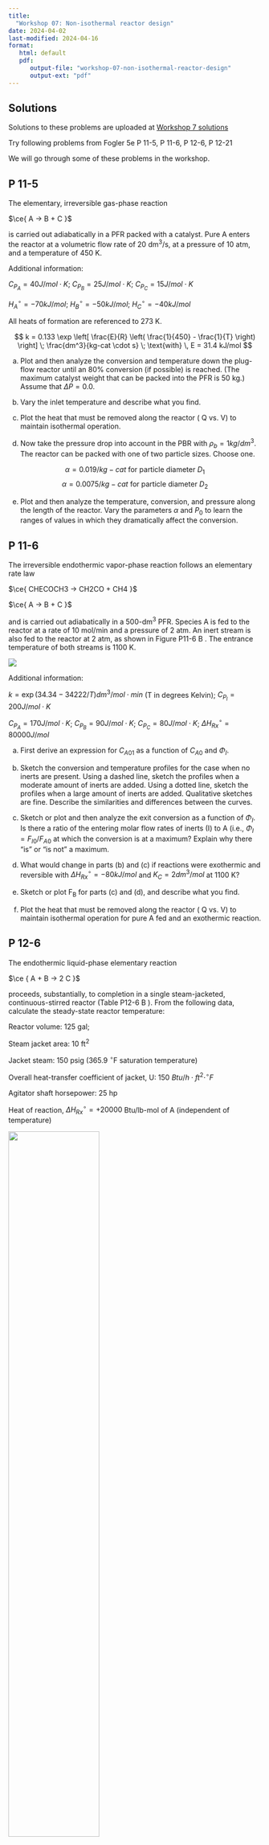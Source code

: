 ```yaml
---
title: 
  "Workshop 07: Non-isothermal reactor design"
date: 2024-04-02
last-modified: 2024-04-16
format: 
   html: default
   pdf:
      output-file: "workshop-07-non-isothermal-reactor-design"
      output-ext: "pdf"
---
```


::: {.content-visible when-format="html"}
::: {.callout-tip}
## Solutions

Solutions to these problems are uploaded at [Workshop 7 solutions](./solutions.qmd)
:::
:::

Try following problems from Fogler 5e
P 11-5,
P 11-6,
P 12-6,
P 12-21

We will go through some of these problems in the workshop.

## P 11-5

The elementary, irreversible gas-phase reaction

$\ce{ A -> B + C }$

is carried out adiabatically in a PFR packed with a catalyst.
Pure A enters the reactor at a volumetric flow rate of 20 dm^3^/s, at a pressure of 10 atm, and a temperature of 450 K.

Additional information:

$C_{P_A} = 40 J/mol \cdot K$;
$C_{P_B} = 25 J/mol \cdot K$;
$C_{P_C} = 15 J/mol \cdot K$

$H_A^{\circ} = -70 kJ/mol$;
$H_B^{\circ} = -50 kJ/mol$;
$H_C^{\circ} = -40 kJ/mol$

All heats of formation are referenced to 273 K.

$$ k = 0.133 \exp \left[ \frac{E}{R} \left( \frac{1}{450} - \frac{1}{T} \right) \right] \; \frac{dm^3}{kg-cat \cdot s} \; \text{with} \, E = 31.4 kJ/mol $$

(a) Plot and then analyze the conversion and temperature down the plug-flow reactor until an 80% conversion (if possible) is reached.
(The maximum catalyst weight that can be packed into the PFR is 50 kg.) Assume that $\Delta P = 0.0$.

(b) Vary the inlet temperature and describe what you find.

(c) Plot the heat that must be removed along the reactor ( Q vs. V) to maintain isothermal operation.

(d) Now take the pressure drop into account in the PBR with $\rho_b = 1 kg/dm^3$.
The reactor can be packed with one of two particle sizes. Choose one.

$$ \alpha = 0.019/kg-cat \: \text{for particle diameter} \: D_1 $$
$$ \alpha = 0.0075/kg-cat \: \text{for particle diameter} \: D_2 $$

(e) Plot and then analyze the temperature, conversion, and pressure along the length of the reactor.
Vary the parameters $\alpha$ and $P_0$ to learn the ranges of values in which they dramatically affect the conversion.

## P 11-6

The irreversible endothermic vapor-phase reaction follows an elementary rate law

$\ce{ CHECOCH3 -> CH2CO + CH4 }$

$\ce{ A -> B + C }$

and is carried out adiabatically in a 500-dm^3^ PFR.
Species A is fed to the reactor at a rate of 10 mol/min and a pressure of 2 atm.
An inert stream is also fed to the reactor at 2 atm, as shown in Figure P11-6 B .
The entrance temperature of both streams is 1100 K.

![](../../../assets/images/fig_p11.6.png)

Additional information:

$k = \exp (34.34 - 34222/T) dm^3/mol \cdot min$
(T in degrees Kelvin);
$C_{P_l} = 200 J/ mol \cdot K$

$C_{P_A} = 170 J/ mol \cdot K$;
$C_{P_B} = 90 J/ mol \cdot K$;
$C_{P_C} = 80 J/ mol \cdot K$;
$\Delta H_{Rx}^\circ = 80000 J/ mol$

(a) First derive an expression for $C_{A01}$ as a function of $C_{A0}$ and $\Phi_I$.

(b) Sketch the conversion and temperature profiles for the case when no inerts are present.
Using a dashed line, sketch the profiles when a moderate amount of inerts are added.
Using a dotted line, sketch the profiles when a large amount of inerts are added.
Qualitative sketches are fine.
Describe the similarities and differences between the curves.

(c) Sketch or plot and then analyze the exit conversion as a function of $\Phi_I$.
Is there a ratio of the entering molar flow rates of inerts (I) to A (i.e., $\Phi_I = F_{I0}/ F_{A0}$ at which the conversion is at a maximum?
Explain why there “is” or “is not” a maximum.

(d) What would change in parts (b) and (c) if reactions were exothermic and reversible with $\Delta H_{Rx}^{\circ} = -80 kJ/mol$ and $K_C = 2 dm^3/mol$ at 1100 K?

(e) Sketch or plot F~B~ for parts (c) and (d), and describe what you find.

(f) Plot the heat that must be removed along the reactor ( Q vs. V) to maintain isothermal operation for pure A fed and an exothermic reaction.

## P 12-6

The endothermic liquid-phase elementary reaction

$\ce { A + B -> 2 C }$

proceeds, substantially, to completion in a single steam-jacketed, continuous-stirred reactor (Table P12-6 B ).
From the following data, calculate the steady-state reactor temperature:

Reactor volume: 125 gal;

Steam jacket area: 10 ft^2^

Jacket steam: 150 psig (365.9 $^{\circ}$F saturation temperature)

Overall heat-transfer coefficient of jacket, U: 150 $Btu/h \cdot ft^2 \cdot ^{\circ}F$

Agitator shaft horsepower: 25 hp

Heat of reaction, $\Delta H_{Rx}^{\circ} = + 20000$ Btu/lb-mol of A (independent of temperature)

![](../../../assets/images/fig_p12.6.png){width=60%}

## P 12-21

The irreversible liquid-phase reactions

Reaction 1: $\ce{A + B -> 2 C}$ $\;\;\;\;$
$r_{1C} = k_{1C} C_A C_B$

Reaction 2: $\ce{2 B + C -> D}$ $\;\;\;\;$
$r_{2D} = k_{2D} C_B C_C$

are carried out in a PFR with heat exchange.
The following temperature profiles were obtained for the reactor and the coolant stream:

![](../../../assets/images/fig_12.21.png){width=80%}

The concentrations of A, B, C, and D were measured at the point down the reactor where the liquid temperature, T, reached a maximum, and they were found to be C~A~ = 0.1, C~B~ = 0.2, C~C~= 0.5, and C~D~= 1.5, all in mol/dm^3^.
The product of the overall heat-transfer coefficient and the heat-exchanger area per unit volume, Ua, is 10 $cal/s \cdot dm^3 \cdot K$. The entering molar flow rate of A is 10 mol/s.

Additional information

$C_{P_A}= C_{P_B}=C_{P_C}=30 \, cal/mol/K$
$\;\;\;\;$
$C_{P_D}= 90 \, cal/mol/K$,
$\;\;\;\;$
$C_{P_I}=100 \, cal/mol/K$

$\Delta H_{Rx1A}^\circ = +5000 \, cal/ molA$;
$\;\;\;\;$
$k_{1C} = 0.043 (dm^3/mol \cdot s)$ at 400 K

$\Delta H_{Rx2B}^\circ = +5000 \, cal/ molB$;
$\;\;\;\;$
$k_{2D} = 0.4 (dm^3/mol \cdot s) \exp 5000 K \left[ \frac{1}{500} - \frac{1}{T}\right]$

(a) What is the activation energy for Reaction (1)?

